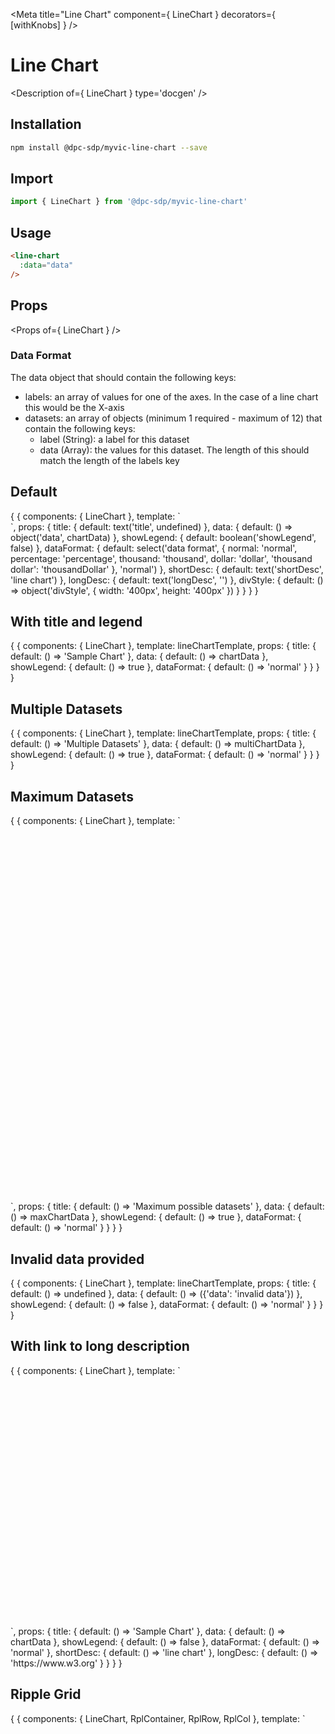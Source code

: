 
<Meta title="Line Chart" component={ LineChart } decorators={ [withKnobs] } />

# Line Chart

<Description of={ LineChart } type='docgen' />

## Installation

```bash
npm install @dpc-sdp/myvic-line-chart --save
```

## Import

```javascript
import { LineChart } from '@dpc-sdp/myvic-line-chart'
```

## Usage

```html
<line-chart
  :data="data"
/>
```

## Props

<Props of={ LineChart } />

### Data Format
The data object that should contain the following keys:
- labels: an array of values for one of the axes. In the case of a line chart this would be the X-axis
- datasets: an array of objects (minimum 1 required - maximum of 12) that contain the following keys:
  - label (String): a label for this dataset
  - data (Array): the values for this dataset. The length of this should match the length of the labels key

## Default

<Preview>
  <Story name="Default">
    {
      {
        components: { LineChart },
        template: `
          <div :style="divStyle">
            <line-chart :title="title" :data="data" :showLegend="showLegend" :dataFormat="dataFormat" :shortDesc="shortDesc" :longDesc="longDesc" />
          </div>
        `,
        props: {
          title: {
            default: text('title', undefined)
          },
          data: {
            default: () => object('data', chartData)
          },
          showLegend: {
            default: boolean('showLegend', false)
          },
          dataFormat: {
            default: select('data format', {
              normal: 'normal',
              percentage: 'percentage',
              thousand: 'thousand',
              dollar: 'dollar',
              'thousand dollar': 'thousandDollar'
            }, 'normal')
          },
          shortDesc: {
            default: text('shortDesc', 'line chart')
          },
          longDesc: {
            default: text('longDesc', '')
          },
          divStyle: {
            default: () => object('divStyle', { width: '400px', height: '400px' })
          }
        }
      }
    }
  </Story>
</Preview>

## With title and legend

<Preview>
  <Story name="With title and legend">
    {
      {
       components: { LineChart },
       template: lineChartTemplate,
       props: {
        title: { default: () => 'Sample Chart' },
        data: { default: () => chartData },
        showLegend: { default: () => true },
        dataFormat: { default: () => 'normal' }
       }
      }
    }
  </Story>
</Preview>

## Multiple Datasets

<Preview>
  <Story name="Multiple Datasets">
    {
      {
       components: { LineChart },
       template: lineChartTemplate,
       props: {
        title: { default: () => 'Multiple Datasets' },
        data: { default: () => multiChartData },
        showLegend: { default: () => true },
        dataFormat: { default: () => 'normal' }
       }
      }
    }
  </Story>
</Preview>

## Maximum Datasets

<Preview>
  <Story name="Maximum datasets">
    {
      {
       components: { LineChart },
       template: `
        <div style="width: 1200px; height: 600px">
          <line-chart :title="title" :data="data" :showLegend="showLegend" :dataFormat="dataFormat" />
        </div>
      `,
       props: {
        title: { default: () => 'Maximum possible datasets' },
        data: { default: () => maxChartData },
        showLegend: { default: () => true },
        dataFormat: { default: () => 'normal' }
       }
      }
    }
  </Story>
</Preview>

## Invalid data provided

<Preview>
  <Story name="Invalid data provided">
    {
      {
       components: { LineChart },
       template: lineChartTemplate,
       props: {
        title: { default: () => undefined },
        data: { default: () => ({'data': 'invalid data'}) },
        showLegend: { default: () => false },
        dataFormat: { default: () => 'normal' }
       }
      }
    }
  </Story>
</Preview>

## With link to long description

<Preview>
  <Story name="With link to long description">
    {
      {
       components: { LineChart },
       template: `
        <div style="width: 400px; height: 400px">
          <line-chart :title="title" :data="data" :showLegend="showLegend" :dataFormat="dataFormat" :shortDesc="shortDesc" :longDesc="longDesc" />
        </div>
      `,
       props: {
        title: { default: () => 'Sample Chart' },
        data: { default: () => chartData },
        showLegend: { default: () => false },
        dataFormat: { default: () => 'normal' },
        shortDesc: { default: () => 'line chart' },
        longDesc: { default: () => 'https://www.w3.org' }
       }
      }
    }
  </Story>
</Preview>

## Ripple Grid

<Preview>
  <Story name="Ripple Grid">
    {
      {
       components: { LineChart, RplContainer, RplRow, RplCol },
       template: `
        <RplContainer style="width: 100%">
          <rpl-row>
            <rpl-col cols=1></rpl-col>
            <rpl-col cols=10>
              <div style="width: 100%; height: 100vh">
                <line-chart :title="title" :data="data" :showLegend="showLegend" :dataFormat="dataFormat" />
              </div>
            </rpl-col>
            <rpl-col cols=1></rpl-col>
          </rpl-row>
        </RplContainer>
       `,
       props: {
         title: { default: () => 'Ripple Grid Chart' },
         data: { default: () => multiChartData },
         showLegend: { default: () => true },
         dataFormat: { default: () => 'normal' }
       }
      }
    }
  </Story>
</Preview>

